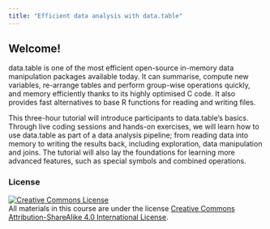 ```yaml
---
title: "Efficient data analysis with data.table"
---
```


## Welcome!

data.table is one of the most efficient open-source in-memory data manipulation packages available today.
It can summarise, compute new variables, re-arrange tables and perform group-wise operations quickly, and memory efficiently thanks to its highly optimised C code.
It also provides fast alternatives to base R functions for reading and writing files.

This three-hour tutorial will introduce participants to data.table's basics.
Through live coding sessions and hands-on exercises, we will learn how to use data.table as part of a data analysis pipeline; from reading data into memory to writing the results back, including exploration, data manipulation and joins.
The tutorial will also lay the foundations for learning more advanced features, such as special symbols and combined operations.

### License

<a rel="license" href="https://creativecommons.org/licenses/by-sa/4.0/deed.es_ES"><img src="https://i.creativecommons.org/l/by-sa/4.0/88x31.png" alt="Creative Commons License" style="border-width:0"/></a><br /> All materials in this course are under the license <a rel="license" href="https://creativecommons.org/licenses/by-sa/4.0/deed.es_ES">Creative Commons Attribution-ShareAlike 4.0 International License</a>.

